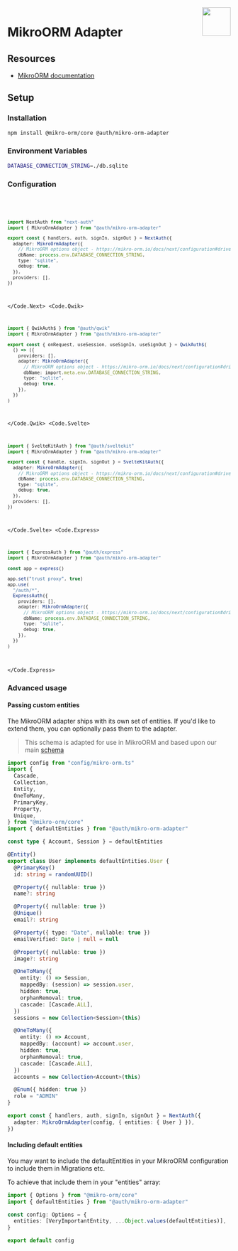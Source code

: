 
<img align="right" src="/img/adapters/mikro-orm.svg" width="64" height="64" />

# MikroORM Adapter

## Resources

- [MikroORM documentation](https://mikro-orm.io/docs/installation)

## Setup

### Installation

```bash npm2yarn
npm install @mikro-orm/core @auth/mikro-orm-adapter
```

### Environment Variables

```sh
DATABASE_CONNECTION_STRING=./db.sqlite
```

### Configuration

<Code>
<Code.Next>

```ts filename="./auth.ts"
import NextAuth from "next-auth"
import { MikroOrmAdapter } from "@auth/mikro-orm-adapter"

export const { handlers, auth, signIn, signOut } = NextAuth({
  adapter: MikroOrmAdapter({
    // MikroORM options object - https://mikro-orm.io/docs/next/configuration#driver
    dbName: process.env.DATABASE_CONNECTION_STRING,
    type: "sqlite",
    debug: true,
  }),
  providers: [],
})
```

</Code.Next>
<Code.Qwik>

```ts filename="/src/routes/plugin@auth.ts"
import { QwikAuth$ } from "@auth/qwik"
import { MikroOrmAdapter } from "@auth/mikro-orm-adapter"

export const { onRequest, useSession, useSignIn, useSignOut } = QwikAuth$(
  () => ({
    providers: [],
    adapter: MikroOrmAdapter({
      // MikroORM options object - https://mikro-orm.io/docs/next/configuration#driver
      dbName: import.meta.env.DATABASE_CONNECTION_STRING,
      type: "sqlite",
      debug: true,
    }),
  })
)
```

</Code.Qwik>
<Code.Svelte>

```ts filename="./src/auth.ts"
import { SvelteKitAuth } from "@auth/sveltekit"
import { MikroOrmAdapter } from "@auth/mikro-orm-adapter"

export const { handle, signIn, signOut } = SvelteKitAuth({
  adapter: MikroOrmAdapter({
    // MikroORM options object - https://mikro-orm.io/docs/next/configuration#driver
    dbName: process.env.DATABASE_CONNECTION_STRING,
    type: "sqlite",
    debug: true,
  }),
  providers: [],
})
```

</Code.Svelte>
<Code.Express>

```ts filename="./src/routes/auth.route.ts"
import { ExpressAuth } from "@auth/express"
import { MikroOrmAdapter } from "@auth/mikro-orm-adapter"

const app = express()

app.set("trust proxy", true)
app.use(
  "/auth/*",
  ExpressAuth({
    providers: [],
    adapter: MikroOrmAdapter({
      // MikroORM options object - https://mikro-orm.io/docs/next/configuration#driver
      dbName: process.env.DATABASE_CONNECTION_STRING,
      type: "sqlite",
      debug: true,
    }),
  })
)
```

</Code.Express>
</Code>

### Advanced usage

#### Passing custom entities

The MikroORM adapter ships with its own set of entities. If you'd like to extend them, you can optionally pass them to the adapter.

> This schema is adapted for use in MikroORM and based upon our main [schema](https://authjs.dev/reference/core/adapters#models)

```ts filename="./auth.ts"
import config from "config/mikro-orm.ts"
import {
  Cascade,
  Collection,
  Entity,
  OneToMany,
  PrimaryKey,
  Property,
  Unique,
} from "@mikro-orm/core"
import { defaultEntities } from "@auth/mikro-orm-adapter"

const type { Account, Session } = defaultEntities

@Entity()
export class User implements defaultEntities.User {
  @PrimaryKey()
  id: string = randomUUID()

  @Property({ nullable: true })
  name?: string

  @Property({ nullable: true })
  @Unique()
  email?: string

  @Property({ type: "Date", nullable: true })
  emailVerified: Date | null = null

  @Property({ nullable: true })
  image?: string

  @OneToMany({
    entity: () => Session,
    mappedBy: (session) => session.user,
    hidden: true,
    orphanRemoval: true,
    cascade: [Cascade.ALL],
  })
  sessions = new Collection<Session>(this)

  @OneToMany({
    entity: () => Account,
    mappedBy: (account) => account.user,
    hidden: true,
    orphanRemoval: true,
    cascade: [Cascade.ALL],
  })
  accounts = new Collection<Account>(this)

  @Enum({ hidden: true })
  role = "ADMIN"
}

export const { handlers, auth, signIn, signOut } = NextAuth({
  adapter: MikroOrmAdapter(config, { entities: { User } }),
})
```

#### Including default entities

You may want to include the defaultEntities in your MikroORM configuration to include them in Migrations etc.

To achieve that include them in your "entities" array:

```typescript filename="config/mikro-orm.ts"
import { Options } from "@mikro-orm/core"
import { defaultEntities } from "@auth/mikro-orm-adapter"

const config: Options = {
  entities: [VeryImportantEntity, ...Object.values(defaultEntities)],
}

export default config
```
